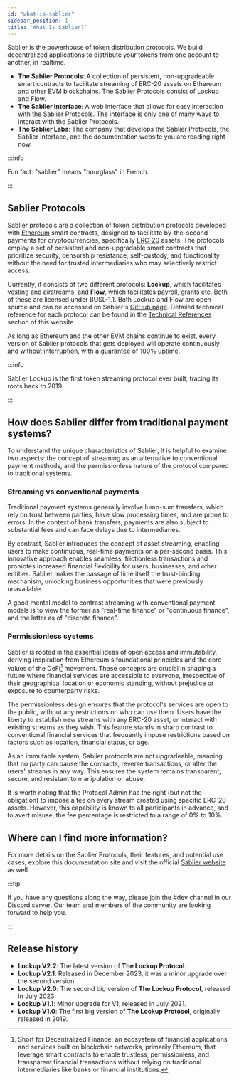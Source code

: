 ```yaml
---
id: "what-is-sablier"
sidebar_position: 1
title: "What Is Sablier?"
---
```



Sablier is the powerhouse of token distribution protocols. We build decentralized applications to distribute your tokens
from one account to another, in realtime.

- **The Sablier Protocols**: A collection of persistent, non-upgradeable smart contracts to facilitate streaming of
  ERC-20 assets on Ethereum and other EVM blockchains. The Sablier Protocols consist of Lockup and Flow.
- **The Sablier Interface**: A web interface that allows for easy interaction with the Sablier Protocols. The interface
  is only one of many ways to interact with the Sablier Protocols.
- **The Sablier Labs**: The company that develops the Sablier Protocols, the Sablier Interface, and the documentation
  website you are reading right now.

:::info

Fun fact: "sablier" means "hourglass" in French.

:::

## Sablier Protocols

Sablier protocols are a collection of token distribution protocols developed with [Ethereum](https://ethereum.org/)
smart contracts, designed to facilitate by-the-second payments for cryptocurrencies, specifically
[ERC-20](https://ethereum.org/en/developers/docs/standards/tokens/erc-20/) assets. The protocols employ a set of
persistent and non-upgradable smart contracts that prioritize security, censorship resistance, self-custody, and
functionality without the need for trusted intermediaries who may selectively restrict access.

Currently, it consists of two different protocols: **Lockup**, which facilitates vesting and airstreams, and **Flow**,
which facilitates payroll, grants etc. Both of these are licensed under BUSL-1.1. Both Lockup and Flow are open-source
and can be accessed on Sablier's [GitHub page](https://github.com/sablier-labs). Detailed technical reference for each
protocol can be found in the [Technical References](/reference/lockup/overview) section of this website.

As long as Ethereum and the other EVM chains continue to exist, every version of Sablier protocols that gets deployed
will operate continuously and without interruption, with a guarantee of 100% uptime.

:::info

Sablier Lockup is the first token streaming protocol ever built, tracing its roots back to 2019.

:::

## How does Sablier differ from traditional payment systems?

To understand the unique characteristics of Sablier, it is helpful to examine two aspects: the concept of streaming as
an alternative to conventional payment methods, and the permissionless nature of the protocol compared to traditional
systems.

### Streaming vs conventional payments

Traditional payment systems generally involve lump-sum transfers, which rely on trust between parties, have slow
processing times, and are prone to errors. In the context of bank transfers, payments are also subject to substantial
fees and can face delays due to intermediaries.

By contrast, Sablier introduces the concept of asset streaming, enabling users to make continuous, real-time payments on
a per-second basis. This innovative approach enables seamless, frictionless transactions and promotes increased
financial flexibility for users, businesses, and other entities. Sablier makes the passage of time itself the
trust-binding mechanism, unlocking business opportunities that were previously unavailable.

A good mental model to contrast streaming with conventional payment models is to view the former as "real-time finance"
or "continuous finance", and the latter as of "discrete finance".

### Permissionless systems

Sablier is rooted in the essential ideas of open access and immutability, deriving inspiration from Ethereum's
foundational principles and the core values of the DeFi[^1] movement. These concepts are crucial in shaping a future
where financial services are accessible to everyone, irrespective of their geographical location or economic standing,
without prejudice or exposure to counterparty risks.

The permissionless design ensures that the protocol's services are open to the public, without any restrictions on who
can use them. Users have the liberty to establish new streams with any ERC-20 asset, or interact with existing streams
as they wish. This feature stands in sharp contrast to conventional financial services that frequently impose
restrictions based on factors such as location, financial status, or age.

As an immutable system, Sablier protocols are not upgradeable, meaning that no party can pause the contracts, reverse
transactions, or alter the users' streams in any way. This ensures the system remains transparent, secure, and resistant
to manipulation or abuse.

It is worth noting that the Protocol Admin has the right (but not the obligation) to impose a fee on every stream
created using specific ERC-20 assets. However, this capability is known to all participants in advance, and to avert
misuse, the fee percentage is restricted to a range of 0% to 10%.

## Where can I find more information?

For more details on the Sablier Protocols, their features, and potential use cases, explore this documentation site and
visit the official [Sablier website](https://sablier.com) as well.

:::tip

If you have any questions along the way, please join the #dev channel in our <Link href={links.discord}>Discord
server</Link>. Our team and members of the community are looking forward to help you.‌

:::

## Release history

- **Lockup V2.2**: The latest version of **The Lockup Protocol**.
- **Lockup V2.1**: Released in December 2023, it was a minor upgrade over the second version.
- **Lockup V2.0**: The second big version of **The Lockup Protocol**, released in July 2023.
- **Lockup V1.1**: Minor upgrade for V1, released in July 2021.
- **Lockup V1.0**: The first big version of **The Lockup Protocol**, originally released in 2019.

[^1]:
    Short for Decentralized Finance: an ecosystem of financial applications and services built on blockchain networks,
    primarily Ethereum, that leverage smart contracts to enable trustless, permissionless, and transparent financial
    transactions without relying on traditional intermediaries like banks or financial institutions.

